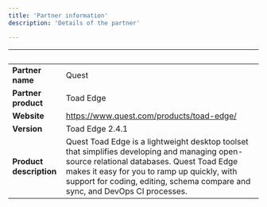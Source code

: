 ```yaml
---
title: 'Partner information'
description: 'Details of the partner'

---
```

| &nbsp;     | &nbsp; |
| ----------- | ----------- |
| **Partner name**      | Quest       |
| **Partner product**   | Toad Edge      |
| **Website**      | https://www.quest.com/products/toad-edge/     |
| **Version**   | Toad Edge 2.4.1   |
| **Product description**      |   Quest Toad Edge is a lightweight desktop toolset that simplifies developing and managing open-source relational databases. Quest Toad Edge makes it easy for you to ramp up quickly, with support for coding, editing, schema compare and sync, and DevOps CI processes.    |
